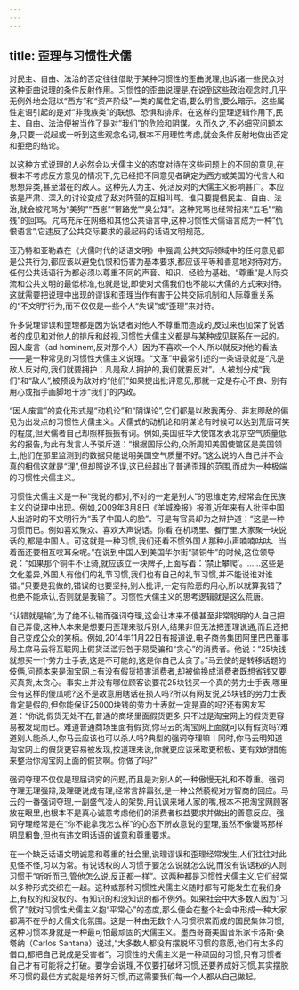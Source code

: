 ```yaml
---
---
---
```

title: 歪理与习惯性犬儒
---



对民主、自由、法治的否定往往借助于某种习惯性的歪曲说理,也诉诸一些民众对这种歪曲说理的条件反射作用。习惯性的歪曲说理是,在说到这些政治观念时,几乎无例外地会冠以“西方”和“资产阶级”一类的属性定语,要么明言,要么暗示。这些属性定语引起的是对“非我族类”的联想、恐惧和排斥。在这样的歪理逻辑作用下,民主、自由、法治便被当作了是对“我们”的危险和阴谋。久而久之,不必细究问题本身,只要一说起或一听到这些观念名词,根本不用理性考虑,就会条件反射地做出否定和拒绝的结论。

以这种方式说理的人必然会以犬儒主义的态度对待在这些问题上的不同的意见,在根本不考虑反方意见的情况下,先已经把不同意见者确定为西方或美国的代言人和思想异类,甚至潜在的敌人。这种先入为主、死活反对的犬儒主义影响甚广。本应该是严肃、深入的讨论变成了敌对阵营的互相叫骂。谁只要提倡民主、自由、法治,就会被咒骂为“美狗”“西崽”“带路党”“臭公知”。这种咒骂也经常招来“五毛”“脑残”的回骂。咒骂充斥在网络和其他公共语言中,这种习惯性犬儒语言成为一种“仇恨语言”,它违反了公共交际要求的最起码的话语文明规范。

亚乃特和亚勒森在《犬儒时代的话语文明》中强调,公共交际领域中的任何意见都是公共行为,都应该以避免仇恨和伤害为基本要求,都应该平等和善意地对待对方。任何公共话语行为都必须以尊重不同的声音、知识、经验为基础。“尊重”是人际交流和公共文明的最低标准,也就是说,即使对犬儒我们也不能以犬儒的方式来对待。这就需要把说理中出现的谬误和歪理当作有害于公共交际机制和人际尊重关系的“不文明”行为,而不仅仅是一些个人“失误”或“歪理”来对待。

许多说理谬误和歪理都是因为说话者对他人不尊重而造成的,反过来也加深了说话者的成见和对他人的排斥和歧视,习惯性犬儒主义都是与某种成见联系在一起的。因人废言（ad hominem,反对那个人）因为不喜欢一个人,所以就反对他的看法——是一种常见的习惯性犬儒主义说理。“文革”中最常引述的一条语录就是“凡是敌人反对的,我们就要拥护；凡是敌人拥护的,我们就要反对”。人被划分成“我们”和“敌人”,被预设为敌对的“他们”如果提出批评意见,那就一定是存心不良、别有用心或指手画脚地干涉“我们”的内政。

“因人废言”的变化形式是“动机论”和“阴谋论”,它们都是以敌我两分、非友即敌的偏见为出发点的习惯性犬儒主义。犬儒式的动机论和阴谋论有时候可以达到荒唐可笑的程度,但犬儒者自己却照样振振有词。例如,美国驻华大使馆发表北京空气质量低劣的报告,为此有发言人予驳斥道：“根据国际公约,众所周知美国使馆区是美国领土,他们在那里监测到的数据只能说明美国空气质量不好。”这么说的人自己并不会真的相信这就是“理”,但却照说不误,这已经超出了普通歪理的范围,而成为一种极端的习惯性犬儒主义。

习惯性犬儒主义是一种“我说的都对,不对的一定是别人”的思维定势,经常会在民族主义的说理中出现。例如,2009年3月8日《羊城晚报》报道,近年来有人批评中国人出游时的不文明行为“丢了中国人的脸”。可是有官员却为之辩护道：“这是一种习惯而已。例如喜欢聚众、喜欢大声说话。你看,在机场里、餐厅里,大家聚一块说话的,都是中国人。可这就是一种习惯,我们还看不惯外国人那种小声喃喃咕咕、当着面还要相互咬耳朵呢。”在说到中国人到美国华尔街“骑铜牛”的时候,这位领导说：“如果那个铜牛不让骑,就应该立一块牌子,上面写着：‘禁止攀爬’。……这些是文化差异,外国人有他们的礼节习惯,我们也有自己的礼节习惯,并不能说谁对谁错。”只要是我做的,错误的也要坚持,别人批评,一定有险恶的用心,所以就算我错了也绝不能承认,否则就是我输了。习惯性犬儒主义的思考逻辑就是这么荒唐。

“认错就是输”,为了绝不认输而强词夺理,这会让本来不傻甚至非常聪明的人自己把自己弄傻,这种人本来是想要用歪理来驳斥别人,结果非但无法把歪理说通,而且还把自己变成公众的笑柄。例如,2014年11月22日有报道说,电子商务集团阿里巴巴董事局主席马云将互联网上假货泛滥归咎于易受骗和“贪心”的消费者。他说：“25块钱就想买一个劳力士手表,这是不可能的,这是你自己太贪了。”马云使的是转移话题的伎俩,问题本来是淘宝网上有没有假货损害消费者,却被偷换成消费者既想省钱又要买真货,太贪心。事实上并没有哪位顾客说要花25块钱买一个真的劳力士手表,哪里会有这样的傻瓜呢?这不是故意用瞎话在损人吗?所以有网友说,25块钱的劳力士表肯定是假的,但你能保证25000块钱的劳力士表就一定是真的吗?还有网友写道：“你说,假货无处不在,普通的商场里面假货更多,只不过是淘宝网上的假货更容易被发现而已。难道普通商场里面有假货,你马云的淘宝网上面就可以有假货吗?难道别人能杀人,你马云应该也可以杀人吗?典型的强词夺理嘛！同时,你马云明知道淘宝网上的假货更容易被发现,按道理来说,你就更应该采取更积极、更有效的措施来整治你淘宝网上面的假货啊。你做了吗?”

强词夺理不仅仅是理屈词穷的问题,而且是对别人的一种傲慢无礼和不尊重。强词夺理无理强辩,没理硬说成有理,经常言辞嚣张,是一种公然藐视对方智商的回应。马云的一番强词夺理,一副盛气凌人的架势,用讥讽来堵人家的嘴,根本不把淘宝网顾客放在眼里,也根本不是真心诚意考虑他们的消费者权益要求并做出的善意反应。强词夺理经常是在“你不能拿我怎么样”的心态下所故意说的歪理,虽然不像谩骂那样明显粗鲁,但也有违文明话语的诚意和尊重要求。

在一个缺乏话语文明诚意和尊重的社会里,说理谬误和歪理经常发生,人们往往对此见怪不怪,习以为常。有说话权的人习惯于要怎么说就怎么说,而没有说话权的人则习惯于“听听而已,管他怎么说,反正都一样”。这两种都是习惯性犬儒主义,它们经常以多种形式交织在一起。这种或那种习惯性犬儒主义随时都有可能发生在我们身上,有权的和没权的、有知识的和没知识的都不例外。如果社会中大多数人因为“习惯了”就对习惯性犬儒主义抱“平常心”的态度,那么便会在整个社会中形成一种大家都满不在乎的犬儒文化氛围。这是一种由无数个人习惯积累而成的国民集体习惯,这种习惯本身就是一种最可怕最顽固的犬儒主义。墨西哥裔美国音乐家卡洛斯·桑塔纳（Carlos Santana）说过,“大多数人都没有摆脱坏习惯的意愿,他们有太多的借口,都把自己说成是受害者”。习惯性的犬儒主义是一种顽固的习惯,只有习惯者自己才有可能将之打破。要学会说理,不仅要打破坏习惯,还要养成好习惯,其实摆脱坏习惯的最佳方式就是培养好习惯,而这需要我们每一个人都从自己做起。